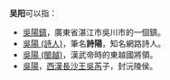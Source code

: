 '''吴阳'''可以指：
*[[吳陽鎮|吳陽鎮]]，廣東省湛江市吳川市的一個鎮。
*[[诗阳|吳陽 (詩人)]]，筆名'''詩陽'''，知名網路詩人。
*[[吳陽_(閩越)|吳陽 (閩越)]]，漢武帝時的東越國將領。
*[[吳陽_(西漢)|吳陽]]，[[西漢|西漢]][[長沙王|長沙王]][[吳芮|吳芮]]子，封沅陵侯。

{{disambig|Cat=二字中國相關消歧義}}